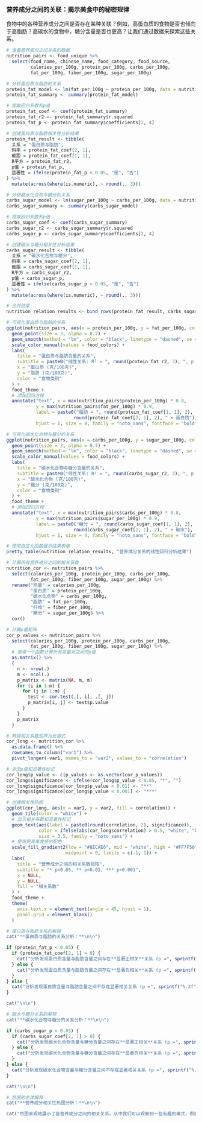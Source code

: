 ### 营养成分之间的关联：揭示美食中的秘密规律 {.subsection-title}

食物中的各种营养成分之间是否存在某种关联？例如，高蛋白质的食物是否也倾向于高脂肪？高碳水的食物中，糖分含量是否也更高？让我们通过数据来探索这些关系。

```r
# 准备营养成分之间关系的数据
nutrition_pairs <- food_unique %>%
  select(food_name, chinese_name, food_category, food_source,
         calories_per_100g, protein_per_100g, carbs_per_100g, 
         fat_per_100g, fiber_per_100g, sugar_per_100g)
```

```r
# 分析蛋白质与脂肪的关系
protein_fat_model <- lm(fat_per_100g ~ protein_per_100g, data = nutrition_pairs)
protein_fat_summary <- summary(protein_fat_model)

# 提取回归系数和p值
protein_fat_coef <- coef(protein_fat_summary)
protein_fat_r2 <- protein_fat_summary$r.squared
protein_fat_p <- protein_fat_summary$coefficients[2, 4]

# 创建蛋白质与脂肪相关性分析结果
protein_fat_result <- tibble(
  关系 = "蛋白质与脂肪",
  斜率 = protein_fat_coef[2, 1],
  截距 = protein_fat_coef[1, 1],
  R平方 = protein_fat_r2,
  p值 = protein_fat_p,
  显著性 = ifelse(protein_fat_p < 0.05, "是", "否")
) %>%
  mutate(across(where(is.numeric), ~ round(., 3)))
```

```r
# 分析碳水化合物与糖分的关系
carbs_sugar_model <- lm(sugar_per_100g ~ carbs_per_100g, data = nutrition_pairs)
carbs_sugar_summary <- summary(carbs_sugar_model)

# 提取回归系数和p值
carbs_sugar_coef <- coef(carbs_sugar_summary)
carbs_sugar_r2 <- carbs_sugar_summary$r.squared
carbs_sugar_p <- carbs_sugar_summary$coefficients[2, 4]

# 创建碳水与糖分相关性分析结果
carbs_sugar_result <- tibble(
  关系 = "碳水化合物与糖分",
  斜率 = carbs_sugar_coef[2, 1],
  截距 = carbs_sugar_coef[1, 1],
  R平方 = carbs_sugar_r2,
  p值 = carbs_sugar_p,
  显著性 = ifelse(carbs_sugar_p < 0.05, "是", "否")
) %>%
  mutate(across(where(is.numeric), ~ round(., 3)))
```

```r
# 合并结果
nutrition_relation_results <- bind_rows(protein_fat_result, carbs_sugar_result)
```

```r
# 可视化蛋白质与脂肪的关系
ggplot(nutrition_pairs, aes(x = protein_per_100g, y = fat_per_100g, color = food_category)) +
  geom_point(size = 3, alpha = 0.7) +
  geom_smooth(method = "lm", color = "black", linetype = "dashed", se = TRUE) +
  scale_color_manual(values = food_colors) +
  labs(
    title = "蛋白质与脂肪含量的关系",
    subtitle = paste0("线性关系: R² = ", round(protein_fat_r2, 3), ", p = ", format.pval(protein_fat_p, digits = 3)),
    x = "蛋白质 (克/100克)",
    y = "脂肪 (克/100克)",
    color = "食物类别"
  ) +
  food_theme +
  # 添加回归方程
  annotate("text", x = max(nutrition_pairs$protein_per_100g) * 0.8, 
           y = max(nutrition_pairs$fat_per_100g) * 0.9,
           label = paste0("脂肪 = ", round(protein_fat_coef[1, 1], 2), " + ", 
                         round(protein_fat_coef[2, 1], 2), " × 蛋白质"),
           hjust = 1, size = 4, family = "noto_sans", fontface = "bold", color = "#333333")
```

```r
# 可视化碳水化合物与糖分的关系
ggplot(nutrition_pairs, aes(x = carbs_per_100g, y = sugar_per_100g, color = food_category)) +
  geom_point(size = 3, alpha = 0.7) +
  geom_smooth(method = "lm", color = "black", linetype = "dashed", se = TRUE) +
  scale_color_manual(values = food_colors) +
  labs(
    title = "碳水化合物与糖分含量的关系",
    subtitle = paste0("线性关系: R² = ", round(carbs_sugar_r2, 3), ", p = ", format.pval(carbs_sugar_p, digits = 3)),
    x = "碳水化合物 (克/100克)",
    y = "糖分 (克/100克)",
    color = "食物类别"
  ) +
  food_theme +
  # 添加回归方程
  annotate("text", x = max(nutrition_pairs$carbs_per_100g) * 0.8, 
           y = max(nutrition_pairs$sugar_per_100g) * 0.9,
           label = paste0("糖分 = ", round(carbs_sugar_coef[1, 1], 2), " + ", 
                         round(carbs_sugar_coef[2, 1], 2), " × 碳水"),
           hjust = 1, size = 4, family = "noto_sans", fontface = "bold", color = "#333333")
```

```r
# 使用自定义函数展示结果表格
pretty_table(nutrition_relation_results, "营养成分关系的线性回归分析结果")
```

```r
# 计算所有营养成分之间的相关系数
nutrition_cor <- nutrition_pairs %>%
  select(calories_per_100g, protein_per_100g, carbs_per_100g, 
         fat_per_100g, fiber_per_100g, sugar_per_100g) %>%
  rename("热量" = calories_per_100g,
         "蛋白质" = protein_per_100g,
         "碳水化合物" = carbs_per_100g,
         "脂肪" = fat_per_100g,
         "纤维" = fiber_per_100g,
         "糖分" = sugar_per_100g) %>%
  cor()

# 计算p值矩阵
cor_p_values <- nutrition_pairs %>%
  select(calories_per_100g, protein_per_100g, carbs_per_100g, 
         fat_per_100g, fiber_per_100g, sugar_per_100g) %>%
  # 使用一个函数计算所有变量对之间的p值
  as.matrix() %>%
  {
    n <- nrow(.)
    m <- ncol(.)
    p_matrix <- matrix(NA, m, m)
    for (i in 1:m) {
      for (j in 1:m) {
        test <- cor.test(.[, i], .[, j])
        p_matrix[i, j] <- test$p.value
      }
    }
    p_matrix
  }

# 转换相关系数矩阵为长格式
cor_long <- nutrition_cor %>%
  as.data.frame() %>%
  rownames_to_column("var1") %>%
  pivot_longer(-var1, names_to = "var2", values_to = "correlation")

# 添加p值和显著性标记
cor_long$p_value <- c(p_values <- as.vector(cor_p_values))
cor_long$significance <- ifelse(cor_long$p_value < 0.05, "*", "")
cor_long$significance[cor_long$p_value < 0.01] <- "**"
cor_long$significance[cor_long$p_value < 0.001] <- "***"

# 创建相关性热图
ggplot(cor_long, aes(x = var1, y = var2, fill = correlation)) +
  geom_tile(color = "white") +
  # 显示相关系数和显著性标记
  geom_text(aes(label = paste0(round(correlation, 2), significance)), 
            color = ifelse(abs(cor_long$correlation) > 0.5, "white", "black"),
            size = 3.5, family = "noto_sans") +
  # 使用更具美食感的配色
  scale_fill_gradient2(low = "#8ECAE6", mid = "white", high = "#FF7F50", 
                      midpoint = 0, limits = c(-1, 1)) +
  labs(
    title = "营养成分之间的相关系数矩阵",
    subtitle = "* p<0.05, ** p<0.01, *** p<0.001",
    x = NULL,
    y = NULL,
    fill = "相关系数"
  ) +
  food_theme +
  theme(
    axis.text.x = element_text(angle = 45, hjust = 1),
    panel.grid = element_blank()
  )
```

```r
# 蛋白质与脂肪关系的解释
cat("**蛋白质与脂肪的关系分析：**\n\n")

if (protein_fat_p < 0.05) {
  if (protein_fat_coef[2, 1] > 0) {
    cat("分析发现蛋白质含量与脂肪含量之间存在**显著正相关**关系 (p =", sprintf("%.3f", protein_fat_p), ")。这意味着，通常情况下，蛋白质含量高的食物，其脂肪含量也倾向于更高。这种关系的强度为 R² =", round(protein_fat_r2, 3), "，表明蛋白质含量可以解释脂肪含量变异的", paste0(round(protein_fat_r2 * 100, 1), "%"), "。")
  } else {
    cat("分析发现蛋白质含量与脂肪含量之间存在**显著负相关**关系 (p =", sprintf("%.3f", protein_fat_p), ")。这意味着，通常情况下，蛋白质含量高的食物，其脂肪含量反而倾向于更低。这种关系的强度为 R² =", round(protein_fat_r2, 3), "，表明蛋白质含量可以解释脂肪含量变异的", paste0(round(protein_fat_r2 * 100, 1), "%"), "。")
  }
} else {
  cat("分析发现蛋白质含量与脂肪含量之间不存在显著相关关系 (p =", sprintf("%.3f", protein_fat_p), ")。这表明，在我们的食物样本中，无法确定蛋白质含量与脂肪含量之间有系统性的关联。")
}

cat("\n\n")

# 碳水与糖分关系的解释
cat("**碳水化合物与糖分的关系分析：**\n\n")

if (carbs_sugar_p < 0.05) {
  if (carbs_sugar_coef[2, 1] > 0) {
    cat("分析发现碳水化合物含量与糖分含量之间存在**显著正相关**关系 (p =", sprintf("%.3f", carbs_sugar_p), ")。这意味着，通常情况下，碳水化合物含量高的食物，其糖分含量也倾向于更高。这种关系的强度为 R² =", round(carbs_sugar_r2, 3), "，表明碳水化合物含量可以解释糖分含量变异的", paste0(round(carbs_sugar_r2 * 100, 1), "%"), "。")
  } else {
    cat("分析发现碳水化合物含量与糖分含量之间存在**显著负相关**关系 (p =", sprintf("%.3f", carbs_sugar_p), ")。这意味着，通常情况下，碳水化合物含量高的食物，其糖分含量反而倾向于更低。这种关系的强度为 R² =", round(carbs_sugar_r2, 3), "，表明碳水化合物含量可以解释糖分含量变异的", paste0(round(carbs_sugar_r2 * 100, 1), "%"), "。")
  }
} else {
  cat("分析发现碳水化合物含量与糖分含量之间不存在显著相关关系 (p =", sprintf("%.3f", carbs_sugar_p), ")。这表明，在我们的食物样本中，无法确定碳水化合物含量与糖分含量之间有系统性的关联。")
}

cat("\n\n")

# 热图的总体解释
cat("**营养成分相关性热图分析：**\n\n")

cat("热图直观地展示了各营养成分之间的相关关系。从中我们可以观察到一些有趣的模式，例如热量与脂肪含量之间存在较强的正相关，这符合我们的日常经验——高脂肪食物通常也是高热量的。同时，我们也可以看到一些可能不那么明显的关系，例如蛋白质与碳水化合物之间的关系等。这些发现为我们理解食物营养结构提供了重要线索。")
``` 